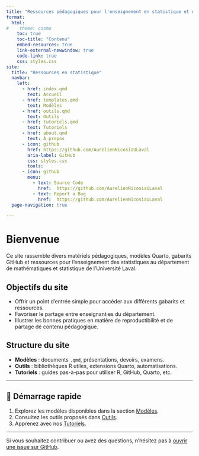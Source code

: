 ```yaml
---
title: "Ressources pédagogiques pour l'enseignement en statistique et en sciences des données"
format:
  html:
#    theme: cosmo
    toc: true
    toc-title: "Contenu"
    embed-resources: true
    link-external-newwindow: true
    code-link: true
    css: styles.css
site:
  title: "Ressources en statistique"
  navbar:
    left:
      - href: index.qmd
        text: Accueil
      - href: templates.qmd
        text: Modèles
      - href: outils.qmd
        text: Outils
      - href: tutoriels.qmd
        text: Tutoriels
      - href: about.qmd
        text: À propos
      - icon: github
        href: https://github.com/AurelienNicosiaULaval
        aria-label: GitHub
        css: styles.css
        tools:
      - icon: github
        menu:
          - text: Source Code
            href:  https://github.com/AurelienNicosiaULaval
          - text: Report a Bug
            href:  https://github.com/AurelienNicosiaULaval
  page-navigation: true

---
```


# Bienvenue

Ce site rassemble divers matériels pédagogiques, modèles Quarto, gabarits GitHub et ressources pour l’enseignement des statistiques au département de mathématiques et statistique de l’Université Laval.

## Objectifs du site

- Offrir un point d’entrée simple pour accéder aux différents gabarits et ressources.
- Favoriser le partage entre enseignant·es du département.
- Illustrer les bonnes pratiques en matière de reproductibilité et de partage de contenu pédagogique.

## Structure du site

- **Modèles** : documents `.qmd`, présentations, devoirs, examens.
- **Outils** : bibliothèques R utiles, extensions Quarto, automatisations.
- **Tutoriels** : guides pas-à-pas pour utiliser R, GitHub, Quarto, etc.

---

## 🚀 Démarrage rapide

1. Explorez les modèles disponibles dans la section [Modèles](templates.qmd).
2. Consultez les outils proposés dans [Outils](outils.qmd).
3. Apprenez avec nos [Tutoriels](tutoriels.qmd).

---

Si vous souhaitez contribuer ou avez des questions, n’hésitez pas à [ouvrir une issue sur GitHub](https://github.com/ton-utilisateur/ton-repo/issues).
